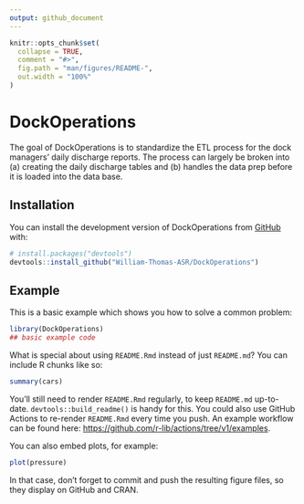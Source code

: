 ```yaml
---
output: github_document
---
```


<!-- README.md is generated from README.Rmd. Please edit that file -->

```r
knitr::opts_chunk$set(
  collapse = TRUE,
  comment = "#>",
  fig.path = "man/figures/README-",
  out.width = "100%"
)
```

# DockOperations

<!-- badges: start -->
<!-- badges: end -->

The goal of DockOperations is to standardize the ETL process for the dock managers' daily discharge reports. The process can largely be broken into (a) creating the daily discharge tables and (b) handles the data prep before it is loaded into the data base. 

## Installation

You can install the development version of DockOperations from [GitHub](https://github.com/) with:

``` r
# install.packages("devtools")
devtools::install_github("William-Thomas-ASR/DockOperations")
```

## Example

This is a basic example which shows you how to solve a common problem:

```r
library(DockOperations)
## basic example code
```

What is special about using `README.Rmd` instead of just `README.md`? You can include R chunks like so:

```r
summary(cars)
```

You'll still need to render `README.Rmd` regularly, to keep `README.md` up-to-date. `devtools::build_readme()` is handy for this. You could also use GitHub Actions to re-render `README.Rmd` every time you push. An example workflow can be found here: <https://github.com/r-lib/actions/tree/v1/examples>.

You can also embed plots, for example:

```r
plot(pressure)
```

In that case, don't forget to commit and push the resulting figure files, so they display on GitHub and CRAN.
